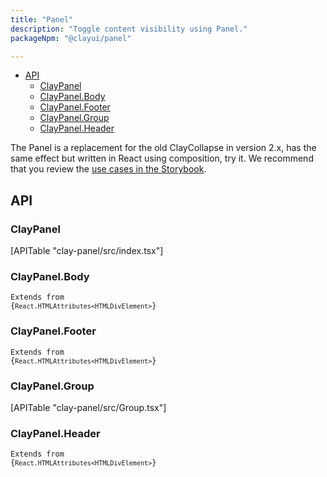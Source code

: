 ```yaml
---
title: "Panel"
description: "Toggle content visibility using Panel."
packageNpm: "@clayui/panel"

---
```



<div class="nav-toc-absolute">
<div class="nav-toc">

- [API](#api)
  - [ClayPanel](#claypanel)
  - [ClayPanel.Body](#claypanel.body)
  - [ClayPanel.Footer](#claypanel.footer)
  - [ClayPanel.Group](#claypanel.group)
  - [ClayPanel.Header](#claypanel.header)

</div>
</div>

The Panel is a replacement for the old ClayCollapse in version 2.x, has the same effect but written in React using composition, try it. We recommend that you review the [use cases in the Storybook](https://storybook.clayui.com/?path=/story/claypanel--default).

<Panel />

## API

### ClayPanel

<div>
	[APITable "clay-panel/src/index.tsx"]
</div>

### ClayPanel.Body

<code class="list-api-item-type">Extends from {`React.HTMLAttributes<HTMLDivElement>`}</code>

### ClayPanel.Footer

<code class="list-api-item-type">Extends from {`React.HTMLAttributes<HTMLDivElement>`}</code>

### ClayPanel.Group

<div>
	[APITable "clay-panel/src/Group.tsx"]
</div>

### ClayPanel.Header

<code class="list-api-item-type">Extends from {`React.HTMLAttributes<HTMLDivElement>`}</code>
